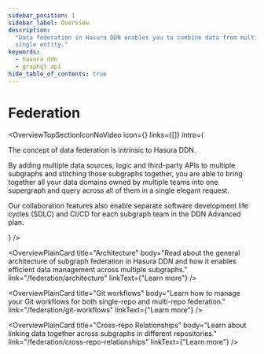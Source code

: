 ```yaml
---
sidebar_position: 1
sidebar_label: Overview
description:
  "Data federation in Hasura DDN enables you to combine data from multiple data sources and query it as if it was a
  single entity."
keywords:
  - hasura ddn
  - graphql api
hide_table_of_contents: true
---
```



# Federation

<OverviewTopSectionIconNoVideo
  icon={<Icon />}
  links={[]}
  intro={
    <div>
      <p>The concept of data federation is intrinsic to Hasura DDN.</p>
      <p>
        By adding multiple data sources, logic and third-party APIs to multiple subgraphs and stitching those subgraphs
        together, you are able to bring together all your data domains owned by multiple teams into one supergraph and
        query across all of them in a single elegant request.
      </p>
      <p>
        Our collaboration features also enable separate software development life cycles (SDLC) and CI/CD for each subgraph team in the DDN Advanced plan.
      </p>
    </div>
  }
/>

<div className="overview-gallery card-wrapper">

<OverviewPlainCard
  title="Architecture"
  body="Read about the general architecture of subgraph federation in Hasura DDN and how it enables efficient data management across multiple subgraphs."
  link="/federation/architecture"
  linkText={"Learn more"}
/>

<OverviewPlainCard
  title="Git workflows"
  body="Learn how to manage your Git workflows for both single-repo and multi-repo federation."
  link="/federation/git-workflows"
  linkText={"Learn more"}
/>

<OverviewPlainCard
  title="Cross-repo Relationships"
  body="Learn about linking data together across subgraphs in different repositories."
  link="/federation/cross-repo-relationships"
  linkText={"Learn more"}
/>

</div>
